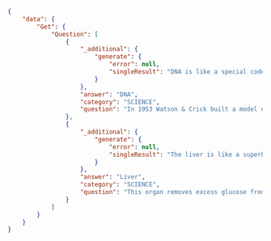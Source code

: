 ```json
{
    "data": {
        "Get": {
            "Question": [
                {
                    "_additional": {
                        "generate": {
                            "error": null,
                            "singleResult": "DNA is like a special code that tells our bodies how to grow and work. It's like a recipe book that has all the instructions for making you who you are. Just like a recipe book has different recipes for different foods, DNA has different instructions for making different parts of your body, like your eyes, hair, and even your personality! It's really amazing because it's what makes you unique and special."
                        }
                    },
                    "answer": "DNA",
                    "category": "SCIENCE",
                    "question": "In 1953 Watson & Crick built a model of the molecular structure of this, the gene-carrying substance"
                },
                {
                    "_additional": {
                        "generate": {
                            "error": null,
                            "singleResult": "The liver is like a superhero inside our body that helps keep us healthy. It's a big, reddish-brown organ located in our tummy, on the right side, just under our ribs. \n\nThe liver has many important jobs. One of its main jobs is to clean our blood. It acts like a filter, removing all the bad stuff that can make us sick, like toxins and waste products. It also helps break down the food we eat into smaller pieces so our body can use it for energy. \n\nAnother cool thing about the liver is that it stores important nutrients, like vitamins and minerals, so our body can use them when we need them. It's like a little storage room for our body! \n\nThe liver is also responsible for making a special liquid called bile, which helps our body digest fats. It's like a helper that breaks down the fats into tiny pieces so our body can absorb them easily. \n\nSo, you can think of the liver as a hardworking superhero that keeps our body clean, helps us get energy from food, stores important nutrients, and helps us digest fats. It's a very important organ that we should take good care of!"
                        }
                    },
                    "answer": "Liver",
                    "category": "SCIENCE",
                    "question": "This organ removes excess glucose from the blood & stores it as glycogen"
                }
            ]
        }
    }
}
```
